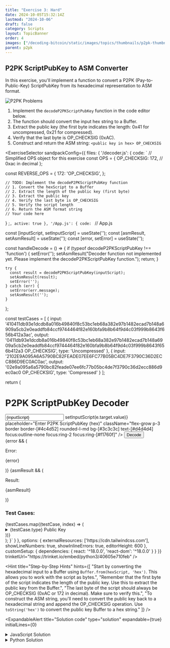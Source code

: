 ```yaml
---
title: "Exercise 3: Hard"
date: 2024-10-05T15:32:14Z
lastmod: "2024-10-06"
draft: false
category: Scripts
layout: TopicBanner
order: 4
images: ["/decoding-bitcoin/static/images/topics/thumbnails/p2pk-thumbnail.webp"]
parent: p2pk
---
```


## P2PK ScriptPubKey to ASM Converter

In this exercise, you'll implement a function to convert a P2PK (Pay-to-Public-Key) ScriptPubKey from its hexadecimal representation to ASM format.

![P2PK Problems](/decoding-bitcoin/static/images/topics/p2pk/asm_hex.png)

1. Implement the `decodeP2PKScriptPubKey` function in the code editor below.
2. The function should convert the input hex string to a Buffer.
3. Extract the public key (the first byte indicates the length: 0x41 for uncompressed, 0x21 for compressed).
4. Verify that the last byte is OP_CHECKSIG (0xAC).
5. Construct and return the ASM string: `<public key in hex> OP_CHECKSIG`

<ExerciseSelector
  sandpackConfig={{
    files: {
      '/decoder.js': {
        code: `
// Simplified OPS object for this exercise
const OPS = {
  OP_CHECKSIG: 172,  // 0xac in decimal
};

const REVERSE_OPS = {
172: 'OP_CHECKSIG',
};

    // TODO: Implement the decodeP2PKScriptPubKey function
    // 1. Convert the hexScript to a Buffer
    // 2. Extract the length of the public key (first byte)
    // 3. Extract the public key
    // 4. Verify the last byte is OP_CHECKSIG
    // 5. Verify the script length
    // 6. Return the ASM format string
    // Your code here
}
;`,
        active: true
      },
      '/App.js': {
        code: `
// App.js

  const [inputScript, setInputScript] = useState('');
  const [asmResult, setAsmResult] = useState('');
  const [error, setError] = useState('');

const handleDecode = () => {
if (typeof decodeP2PKScriptPubKey !== 'function') {
setError('');
setAsmResult("Decoder function not implemented yet. Please implement the decodeP2PKScriptPubKey function.");
return;
}

    try {
      const result = decodeP2PKScriptPubKey(inputScript);
      setAsmResult(result);
      setError('');
    } catch (err) {
      setError(err.message);
      setAsmResult('');
    }

};

const testCases = [
{
input: '410411db93e1dcdb8a016b49840f8c53bc1eb68a382e97b1482ecad7b148a6909a5cb2e0eaddfb84ccf9744464f82e160bfa9b8b64f9d4c03f999b8643f656b412a3ac',
output: '0411db93e1dcdb8a016b49840f8c53bc1eb68a382e97b1482ecad7b148a6909a5cb2e0eaddfb84ccf9744464f82e160bfa9b8b64f9d4c03f999b8643f656b412a3 OP_CHECKSIG',
type: 'Uncompressed'
},
{
input: '2102E9A095A6A5790BC82FEADE07EE6FC77B05BC4DE7F3790C36D2ECC886D9EC0AC0ac',
output: '02e9a095a6a5790bc82feade07ee6fc77b05bc4de7f3790c36d2ecc886d9ec0ac0 OP_CHECKSIG',
type: 'Compressed'
}
];

return (

<div className="max-w-3xl mx-auto rounded-md m-4 mr-3 ml-3 p-4 bg-[#1e1e1e]">
  <h1 className="text-3xl font-bold mb-6 text-center text-[#f1760f]">P2PK ScriptPubKey Decoder</h1>
      <div className="mb-6">
        <div className="flex">
          <input
            type="text"
            value={inputScript}
            onChange={(e) => setInputScript(e.target.value)}
            placeholder="Enter P2PK ScriptPubKey (hex)"
            className="flex-grow p-3 border border-[#4c4d52] rounded-l-md bg-[#3c3c3c] text-[#d4d4d4] focus:outline-none focus:ring-2 focus:ring-[#f1760f]"
          />
          <button
            onClick={handleDecode}
            className="bg-[#f1760f] text-[#d4d4d4] p-3 rounded-r-md hover:bg-[#e56c0d] transition duration-300"
          >
            Decode
          </button>
        </div>
      </div>
      {error && (
        <div className="bg-[#3c3c3c] border-l-4 border-[#d32f2f] text-[#d32f2f] p-4 mb-6 rounded-md">
          <p className="font-bold">Error:</p>
          <p>{error}</p>
        </div>
      )}
      {asmResult && (
        <div className="bg-[#3c3c3c] border-l-4 border-[#689f38] text-[#689f38] p-4 mb-6 rounded-md">
          <p className="font-bold">Result:</p>
          <p className="break-all">{asmResult}</p>
        </div>
      )}
      <div className="bg-[#252526] p-4 rounded-md shadow">
        <h3 className="font-bold text-lg mb-2 text-[#f1760f]">Test Cases:</h3>
        <div className="space-y-2">
          {testCases.map((testCase, index) => (
            <details key={index} className="border border-[#4c4d52] rounded-md">
              <summary className="cursor-pointer p-2 bg-[#3c3c3c] hover:bg-[#4c4d52] text-[#d4d4d4]">
                {testCase.type} Public Key
              </summary>
              <div className="p-2 text-sm bg-[#252526] text-[#d4d4d4]">
                <p><span className="font-semibold">Input:</span> <span className="break-all">{testCase.input}</span></p>
                <p><span className="font-semibold">Expected:</span> <span className="break-all">{testCase.output}</span></p>
              </div>
            </details>
          ))}
        </div>
      </div>
    </div>
);
}`
      }
    },
    options: {
      externalResources: ['https://cdn.tailwindcss.com'],
      showLineNumbers: true,
      showInlineErrors: true,
      editorHeight: 600
    },
    customSetup: {
      dependencies: {
        react: '^18.0.0',
        'react-dom': '^18.0.0'
      }
    }
  }}
  trinketUrl="https://trinket.io/embed/python3/40605e710feb"
/>

<Hint
    title="Step-by-Step Hints"
    hints={[
        "Start by converting the hexadecimal input to a Buffer using `Buffer.from(hexScript, 'hex')`. This allows you to work with the script as bytes.",
        "Remember that the first byte of the script indicates the length of the public key. Use this to extract the public key from the Buffer.",
        "The last byte of the script should always be OP_CHECKSIG (0xAC or 172 in decimal). Make sure to verify this.",
        "To construct the ASM string, you'll need to convert the public key back to a hexadecimal string and append the OP_CHECKSIG operation. Use `toString('hex')` to convert the public key Buffer to a hex string."
    ]}
/>

<ExpandableAlert
  title="Solution code"
  type="solution"
  expandable={true}
  initialLines={0}
>
  <details>
    <summary>JavaScript Solution</summary>
    ```javascript
    const OPS = {
        OP_CHECKSIG: 172,
    };

    const REVERSE_OPS = {
        172: 'OP_CHECKSIG',
    };
    export function decodeP2PKScriptPubKey(hexScript) {
        const scriptBuffer = Buffer.from(hexScript, 'hex');

        // P2PK script should be: <public key> OP_CHECKSIG
        // The first byte is the length of the public key
        const pubKeyLength = scriptBuffer[0];

        // Extract the public key
        const pubKey = scriptBuffer.slice(1, 1 + pubKeyLength);

        // Verify the last byte is OP_CHECKSIG
        if (scriptBuffer[scriptBuffer.length - 1] !== OPS.OP_CHECKSIG) {
            throw new Error('Invalid P2PK script: missing OP_CHECKSIG');
        }

        // Verify the script length
        if (scriptBuffer.length !== pubKeyLength + 2) {
            throw new Error('Invalid P2PK script: incorrect length');
        }

        // Return the ASM format
        return `${pubKey.toString('hex')} ${REVERSE_OPS[OPS.OP_CHECKSIG]}`;
    }
    ```

  </details>

  <details>
    <summary>Python Solution</summary>
    ```python
    OPS = {
        'OP_CHECKSIG': 0xac
    }

    REVERSE_OPS = {
        0xac: 'OP_CHECKSIG'
    }

    def decode_p2pk_scriptpubkey(hex_script):
        script_bytes = bytes.fromhex(hex_script)

        # P2PK script should be: <public key> OP_CHECKSIG
        # The first byte is the length of the public key
        pub_key_length = script_bytes[0]

        # Extract the public key
        pub_key = script_bytes[1:1 + pub_key_length]

        # Verify the last byte is OP_CHECKSIG
        if script_bytes[-1] != OPS['OP_CHECKSIG']:
            raise ValueError('Invalid P2PK script: missing OP_CHECKSIG')

        # Verify the script length
        if len(script_bytes) != pub_key_length + 2:
            raise ValueError('Invalid P2PK script: incorrect length')

        # Return the ASM format
        return f"{pub_key.hex()} {REVERSE_OPS[OPS['OP_CHECKSIG']]}"
    ```

  </details>
</ExpandableAlert>
